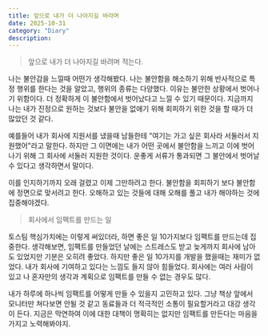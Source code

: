 ```yaml
---
title: 앞으로 내가 더 나아지길 바라며
date: 2025-10-31
category: "Diary"
description:
---
```


> 앞으로 내가 더 나아지길 바려며 적는다.

나는 불안감을 느낄때 어떤가 생각해봤다. 나는 불안함을 해소하기 위해 반사적으로 특정 행위를 한다는 것을 알았고, 행위의 종류는 다양했다. 이유는 불안한 상황에서 벗어나기 위함이다. 더 정확하게 이 불안함에서 벗어났다고 느낄 수 있기 때문이다.
지금까지 나는 내가 진정으로 원하는 것보다 불안을 없애기 위해 회피하기 위한 것을 할 때가 더 많았던 것 같다.

예를들어 내가 회사에 지원서를 냈을때 남들한테 "여기는 가고 싶은 회사라 서둘러서 지원했어"라고 말한다. 하지만 그 이면에는 내가 어떤 곳에서 불안함을 느끼고 이에 벗어나기 위해 그 회사에 서둘러 지원한 것이다. 운좋게 서류가 통과되면 그 불안에서 벗어날 수 있다고 생각하면서 말이다.

이를 인지하기까지 오래 걸렸고 이제 그만하려고 한다. 불안함을 회피하기 보다 불안함에 정면으로 맞서려고 한다. 오해하고 있는 것들에 대해 오해를 풀고 내가 해야하는 것에 집중해야겠다.

> 회사에서 임팩트를 만드는 일

토스팀 핵심가치에는 이렇게 써있더라, 하면 좋은 일 10가지보다 임팩트를 만드는데 집중한다. 생각해보면, 임팩트를 만들었던 날에는 스트레스도 받고 늦게까지 회사에 남아도 있었지만 기분은 오히려 좋았다.
하지만 좋은 일 10가지를 개발을 했을때는 재미가 없었다. 내가 회사에 기여하고 있다는 느낌도 들지 않아 힘들었다. 회사에는 여러 사람이 있고 나 혼자만의 생각과 계획으로 임팩트를 만들 수 없는 경우도 많다.

내가 하루에 하나씩 임팩트를 어떻게 만들 수 있을지 고민하고 있다. 그냥 책상 앞에서 모니터만 쳐다보면 안될 것 같고 동료들과 더 적극적인 소통이 필요할거라고 대강 생각이 든다. 지금은 막연하여 이에 대한 대책이 명확히는 없지만 임팩트를 만든다는 마음을 가지고 노력해봐야지.
